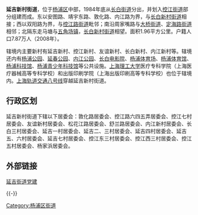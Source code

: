 {{中国乡级行政区
| 行政区全称 = 延吉新村街道
| 景观照片文件名 = Yangpu_Park_Shanghai.jpg
| 景观照片描述 = 杨浦公园正门（控江路双阳路交叉口）
| 汉语拼音 = 
| 注音符號 = 
| 上级行政区 = [[上海市|上海市]][[杨浦区|杨浦区]]
| 行政区类别 = [[街道办事处|街道办事处]]
| 行政区划代码 = 310110015
| 地理坐标 = 
| 总面积 = 1.96[[平方公里|平方公里]]
| 户籍人口 = 7.87万人
| 户籍人口年份 = 2008年
| 常住人口 = 
| 常住人口年份 = 
| 人口密度 =
| 行政区划 = 17个[[居委会|居委会]]
| 官方网站 = http://www.yanjijiedao.com/
| 政府驻地 = 水丰路387号
| 邮政编码 = 200093
| 毗邻行政区 = 
| 位置图文件名 = 
| 位置图描述 = 
}}

'''延吉新村街道'''，位于[[杨浦区|杨浦区]]中部，1984年底从[[长白新村街道|长白街道]]分出，并划入[[控江路街道|控江街道]]部分组建而成。东以安图路、靖宇东路、敦化路、内江路为界，与[[长白新村街道|长白新村街道]]相接；西以双阳路为界，与[[控江路街道|控江路街道]]毗邻；南沿周家嘴路与[[大桥街道|大桥街道]]、[[定海路街道|定海路街道]]相邻；北隔东走马塘与[[五角场镇|五角场镇]]，[[长白新村街道|长白新村街道]]相望。面积1.96平方公里。户籍人口7.87万人（2008年）。

辖境内主要新村有延吉新村、控江新村、友谊新村、长白新村、内江新村等。辖境还内有[[杨浦公园|杨浦公园]]、[[延春公园|延春公园]]、[[内江公园|内江公园]]、[[长白电影院|长白电影院]]、[[杨浦体育场|杨浦体育场]]、[[杨浦体育馆|杨浦体育馆]]、[[杨浦科技馆|杨浦科技馆]]、[[杨浦青少年科技馆|杨浦青少年科技馆]]等公共设施。[[上海理工大学|上海理工大学]]医疗专科学院（上海医疗器械高等专科学校）和出版印刷学院（上海出版印刷高等专科学校）也位于辖境内。[[上海轨道交通八号线|上海轨道交通八号线]]穿越延吉新村街道。

== 行政区划 ==
延吉新村街道下辖以下居委会：敦化路居委会、控江路六四五弄居委会、控江七村居委会、友谊新村居委会、松花江路居委会、舒兰路居委会、内江新村居委会、长白三村居委会、延吉一村居委会、延吉二、三村居委会、延吉四村居委会、延吉五、六村居委会、延吉七村居委会、控江东三村居委会、控江西三村居委会、控江五村居委会、杨家浜居委会。

== 外部链接 ==
[http://www.yanjijiedao.com/ 延吉街道党建] {{Wayback|url=http://www.yanjijiedao.com/ |date=20220305100653 }}

{{上海市杨浦区行政区划}}
{{上海行政区划小作品}}
{{-}}

[[Category:杨浦区街道|Category:杨浦区街道]]